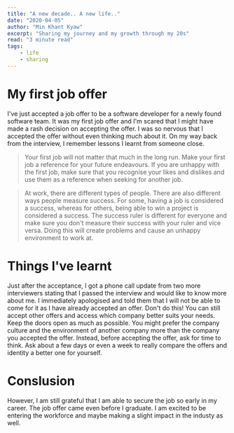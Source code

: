 ```yaml
---
title: "A new decade.. A new life.."
date: "2020-04-05"
author: "Min Khant Kyaw"
excerpt: "Sharing my journey and my growth through my 20s"
read: "3 minute read"
tags:
    - life
    - sharing
---
```


# My first job offer

I've just accepted a job offer to be a software developer for a newly found software team. It was my first job offer and I'm scared that I might have made a rash decision on accepting the offer. I was so nervous that I accepted the offer without even thinking much about it. On my way back from the interview, I remember lessons I learnt from someone close.

<BlockQuote> 
Your first job will not matter that much in the long run. Make your first job a reference for your future endeavours. If you are unhappy with the first job, make sure that you recognise your likes and dislikes and use them as a reference when seeking for another job.
</BlockQuote>

<BlockQuote>
At work, there are different types of people. There are also different ways people measure success. For some, having a job is considered a success, whereas for others, being able to win a project is considered a success. The success ruler is different for everyone and make sure you don't measure their success with your ruler and vice versa. Doing this will create problems and cause an unhappy environment to work at.
</BlockQuote>

# Things I've learnt

Just after the acceptance, I got a phone call update from two more interviewers stating that I passed the interview and would like to know more about me. I immediately apologised and told them that I will not be able to come for it as I have already accepted an offer. <Serious>Don't do this! You can still accept other offers and access which company better suits your needs. Keep the doors open as much as possible. You might prefer the company culture and the environment of another company more than the company you accepted the offer. Instead, before accepting the offer, ask for time to think. Ask about a few days or even a week to really compare the offers and identity a better one for yourself.</Serious>

# Conslusion

However, I am still grateful that I am able to secure the job so early in my career. The job offer came even before I graduate. I am excited to be entering the workforce and maybe making a slight impact in the industy as well.